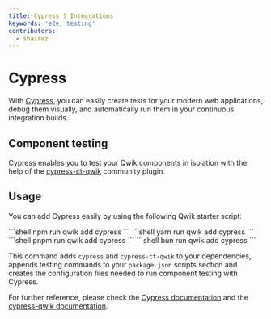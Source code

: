 ```yaml
---
title: Cypress | Integrations
keywords: 'e2e, testing'
contributors:
  - shairez
---
```



# Cypress 

With [Cypress](https://www.cypress.io), you can easily create tests for your modern web applications, debug them visually, and automatically run them in your continuous integration builds.


## Component testing

Cypress enables you to test your Qwik components 
in isolation with the help of the [cypress-ct-qwik](https://github.com/qwikifiers/cypress-qwik) community plugin.




## Usage

You can add Cypress easily by using the following Qwik starter script:

<PackageManagerTabs>
  <span q:slot="npm">
```shell
npm run qwik add cypress
```
  </span>
  <span q:slot="yarn">
```shell
yarn run qwik add cypress
```
  </span>
  <span q:slot="pnpm">
```shell
pnpm run qwik add cypress
```
  </span>
  <span q:slot="bun">
```shell
bun run qwik add cypress
```
  </span>
</PackageManagerTabs>

This command adds `cypress` and `cypress-ct-qwik` to your dependencies, appends testing commands to your `package.json` 
scripts section and creates the configuration files needed to run component testing with Cypress.


For further reference, please check the [Cypress documentation](https://docs.cypress.io/guides/overview/why-cypress) and the [cypress-qwik documentation](https://github.com/qwikifiers/cypress-qwik).
